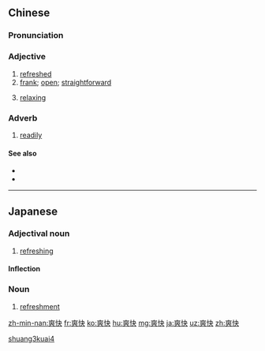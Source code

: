 ==Chinese==
{{zh-forms}}

===Pronunciation===
{{zh-pron
|m=shuǎngkuài,tl=y
|c=song2 faai3
|h=pfs=sóng-khoai
|mn=sóng-khòai
|cat=adj
}}

===Adjective===
{{zh-adj}}

# [[refreshed]]
# [[frank]]; [[open]]; [[straightforward]]
# {{label|zh|Min Nan}} [[relaxing]]

===Adverb===
{{zh-adv}}

# [[readily]]

====See also====
* {{zh-l|舒服|tr=shūfu}}
* {{zh-l|舒坦|tr=shūtan}}

[[Category:Advanced Mandarin|shuang3kuai4]]

----

==Japanese==
{{ja-kanjitab|そう|かい|yomi=on}}

===Adjectival noun===
{{ja-adj|infl=な|そうかい}}

# [[refreshing]]

====Inflection====
{{ja-na|そうかい}}

===Noun===
{{ja-noun|そうかい}}

# [[refreshment]]

[[zh-min-nan:爽快]]
[[fr:爽快]]
[[ko:爽快]]
[[hu:爽快]]
[[mg:爽快]]
[[ja:爽快]]
[[uz:爽快]]
[[zh:爽快]]